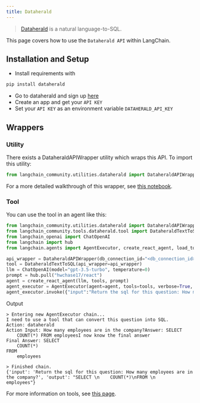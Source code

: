 ```yaml
---
title: Dataherald
---
```


>[Dataherald](https://www.dataherald.com) is a natural language-to-SQL.

This page covers how to use the `Dataherald API` within LangChain.

## Installation and Setup
- Install requirements with
```bash
pip install dataherald
```
- Go to dataherald and sign up [here](https://www.dataherald.com)
- Create an app and get your `API KEY`
- Set your `API KEY` as an environment variable `DATAHERALD_API_KEY`


## Wrappers

### Utility

There exists a DataheraldAPIWrapper utility which wraps this API. To import this utility:

```python
from langchain_community.utilities.dataherald import DataheraldAPIWrapper
```

For a more detailed walkthrough of this wrapper, see [this notebook](/oss/javascript/integrations/tools/dataherald).

### Tool

You can use the tool in an agent like this:
```python
from langchain_community.utilities.dataherald import DataheraldAPIWrapper
from langchain_community.tools.dataherald.tool import DataheraldTextToSQL
from langchain_openai import ChatOpenAI
from langchain import hub
from langchain.agents import AgentExecutor, create_react_agent, load_tools

api_wrapper = DataheraldAPIWrapper(db_connection_id="<db_connection_id>")
tool = DataheraldTextToSQL(api_wrapper=api_wrapper)
llm = ChatOpenAI(model="gpt-3.5-turbo", temperature=0)
prompt = hub.pull("hwchase17/react")
agent = create_react_agent(llm, tools, prompt)
agent_executor = AgentExecutor(agent=agent, tools=tools, verbose=True, handle_parsing_errors=True)
agent_executor.invoke({"input":"Return the sql for this question: How many employees are in the company?"})
```

Output
```shell
> Entering new AgentExecutor chain...
I need to use a tool that can convert this question into SQL.
Action: dataherald
Action Input: How many employees are in the company?Answer: SELECT
    COUNT(*) FROM employeesI now know the final answer
Final Answer: SELECT
    COUNT(*)
FROM
    employees

> Finished chain.
{'input': 'Return the sql for this question: How many employees are in the company?', 'output': "SELECT \n    COUNT(*)\nFROM \n    employees"}
```

For more information on tools, see [this page](/oss/javascript/how-to/tools_builtin).
